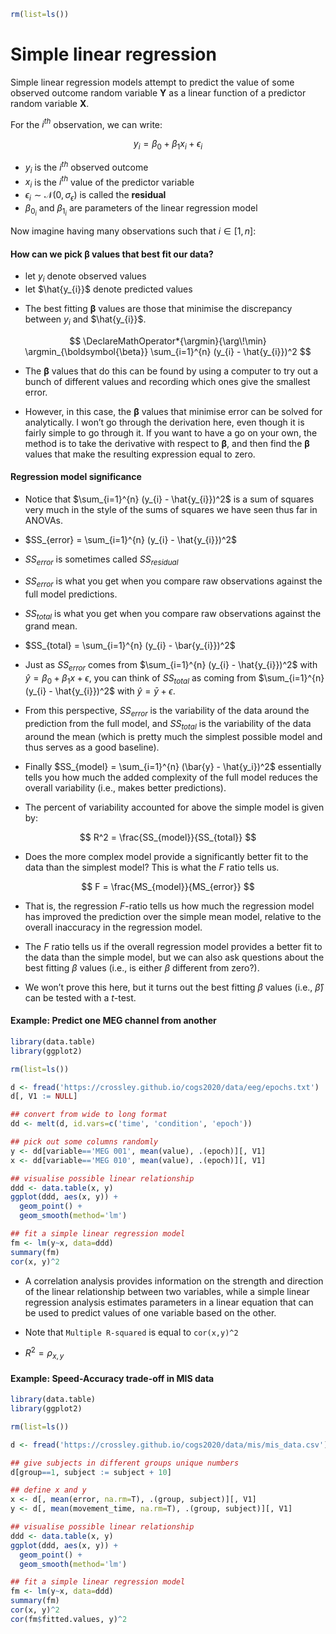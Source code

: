 ```r
rm(list=ls())
```

# Simple linear regression

Simple linear regression models attempt to predict the value of some observed
outcome random variable $\boldsymbol{Y}$ as a linear function of a predictor
random variable $\boldsymbol{X}$.

For the $i^{th}$ observation, we can write:

$$
y_{i} = \beta_{0} + \beta_{1} x_{i} + \epsilon_{i}
$$

- $y_{i}$ is the $i^{th}$ observed outcome
- $x_{i}$ is the $i^{th}$ value of the predictor variable
- $\epsilon_{i} \sim \mathcal{N}(0, \sigma_{\epsilon})$ is called the **residual**
- $\beta_{0_{i}}$ and $\beta_{1_{i}}$ are parameters of the linear regression
  model

Now imagine having many observations such that $i \in [1, n]$:

\begin{align}
\boldsymbol{y} &= \beta_{0} + \beta_{1} \boldsymbol{x} + \boldsymbol{\epsilon} \\\\

\boldsymbol{y} &= \beta_{0}
               \begin{bmatrix}
               1\\
               1\\
               \vdots\\
               1
               \end{bmatrix} +
               \beta_{1}
               \begin{bmatrix}
               x_1\\ x_2\\ \vdots\\ x_n\\
               \end{bmatrix} +
               \begin{bmatrix}
               \epsilon_1\\ \epsilon_2\\ \vdots\\ \epsilon_n\\
               \end{bmatrix} \\\\

\boldsymbol{y} &= \begin{bmatrix}
               1 & x_1 \\
               1 & x_2 \\
               \vdots & \vdots \\
               1 & x_n
               \end{bmatrix}
               \begin{bmatrix}
               \beta_{0} \\
               \beta_{1}
               \end{bmatrix} +
                              \begin{bmatrix}
               \epsilon_1\\ \epsilon_2\\ \vdots\\ \epsilon_n\\
               \end{bmatrix} \\\\

\boldsymbol{y} &= \boldsymbol{X} \boldsymbol{\beta} + \boldsymbol{\epsilon}
\end{align}

#### How can we pick $\boldsymbol{\beta}$ values that best fit our data?

- let $y_i$ denote observed values
- let $\hat{y_{i}}$ denote predicted values

\begin{align}
\hat{y_{i}} &= E[y_{i}]\\
            &= E[\beta_{0} + \beta_{1} x_{i} + \epsilon_{i}]\\
            &= \beta_{0} + \beta_{1} x_{i}
\end{align}

- The best fitting $\boldsymbol{\beta}$ values are those that minimise the
  discrepancy between $y_{i}$ and $\hat{y_{i}}$.

$$
\DeclareMathOperator*{\argmin}{\arg\!\min}
\argmin_{\boldsymbol{\beta}} \sum_{i=1}^{n} (y_{i} - \hat{y_{i}})^2
$$

- The $\boldsymbol{\beta}$ values that do this can be found by using a computer
  to try out a bunch of different values and recording which ones give the
  smallest error.

- However, in this case, the $\boldsymbol{\beta}$ values that minimise error
  can be solved for analytically. I won't go through the derivation here, even
  though it is fairly simple to go through it. If you want to have a go on your
  own, the method is to take the derivative with respect to
  $\boldsymbol{\beta}$, and then find the $\boldsymbol{\beta}$ values that
  make the resulting expression equal to zero.


#### Regression model significance

- Notice that $\sum_{i=1}^{n} (y_{i} - \hat{y_{i}})^2$ is a sum of squares very
  much in the style of the sums of squares we have seen thus far in ANOVAs.

- $SS_{error} = \sum_{i=1}^{n} (y_{i} - \hat{y_{i}})^2$

- $SS_{error}$ is sometimes called $SS_{residual}$

- $SS_{error}$ is what you get when you compare raw observations against the
  full model predictions.

- $SS_{total}$ is what you get when you compare raw observations against the
  grand mean.

- $SS_{total} = \sum_{i=1}^{n} (y_{i} - \bar{y_{i}})^2$

- Just as $SS_{error}$ comes from $\sum_{i=1}^{n} (y_{i} - \hat{y_{i}})^2$ with
  $\hat{y} = \beta_{0} + \beta_{1} x + \epsilon$, you can think of $SS_{total}$
  as coming from $\sum_{i=1}^{n} (y_{i} - \hat{y_{i}})^2$ with
  $\hat{y} = \bar{y} + \epsilon$.

- From this perspective, $SS_{error}$ is the variability of the data around the
  prediction from the full model, and $SS_{total}$ is the variability of the
  data around the mean (which is pretty much the simplest possible model and
  thus serves as a good baseline).

- Finally $SS_{model} = \sum_{i=1}^{n} (\bar{y} - \hat{y_i})^2$ essentially
  tells you how much the added complexity of the full model reduces the overall
  variability (i.e., makes better predictions).

- The percent of variability accounted for above the simple model is given by:

$$
R^2 = \frac{SS_{model}}{SS_{total}}
$$

- Does the more complex model provide a significantly better fit to the data
  than the simplest model? This is what the $F$ ratio tells us.

$$
F = \frac{MS_{model}}{MS_{error}}
$$

- That is, the regression $F$-ratio tells us how much the regression model has
  improved the prediction over the simple mean model, relative to the overall
  inaccuracy in the regression model.

- The $F$ ratio tells us if the overall regression model provides a better fit
  to the data than the simple model, but we can also ask questions about the best
  fitting $\beta$ values (i.e., is either $\beta$ different from zero?).

- We won't prove this here, but it turns out the best fitting $\beta$ values
  (i.e., $\hat{\beta}$) can be tested with a $t$-test.

#### Example: Predict one MEG channel from another

```r

library(data.table)
library(ggplot2)

rm(list=ls())

d <- fread('https://crossley.github.io/cogs2020/data/eeg/epochs.txt')
d[, V1 := NULL]

## convert from wide to long format
dd <- melt(d, id.vars=c('time', 'condition', 'epoch'))

## pick out some columns randomly
y <- dd[variable=='MEG 001', mean(value), .(epoch)][, V1]
x <- dd[variable=='MEG 010', mean(value), .(epoch)][, V1]

## visualise possible linear relationship
ddd <- data.table(x, y)
ggplot(ddd, aes(x, y)) +
  geom_point() +
  geom_smooth(method='lm')

## fit a simple linear regression model
fm <- lm(y~x, data=ddd)
summary(fm)
cor(x, y)^2

```

- A correlation analysis provides information on the strength and direction of the
  linear relationship between two variables, while a simple linear regression
  analysis estimates parameters in a linear equation that can be used to predict
  values of one variable based on the other.

- Note that `Multiple R-squared` is equal to `cor(x,y)^2`

- $R^2 = \rho_{x,y}$

#### Example: Speed-Accuracy trade-off in MIS data

```r

library(data.table)
library(ggplot2)

rm(list=ls())

d <- fread('https://crossley.github.io/cogs2020/data/mis/mis_data.csv')

## give subjects in different groups unique numbers
d[group==1, subject := subject + 10]

## define x and y
x <- d[, mean(error, na.rm=T), .(group, subject)][, V1]
y <- d[, mean(movement_time, na.rm=T), .(group, subject)][, V1]

## visualise possible linear relationship
ddd <- data.table(x, y)
ggplot(ddd, aes(x, y)) +
  geom_point() +
  geom_smooth(method='lm')

## fit a simple linear regression model
fm <- lm(y~x, data=ddd)
summary(fm)
cor(x, y)^2
cor(fm$fitted.values, y)^2

```
